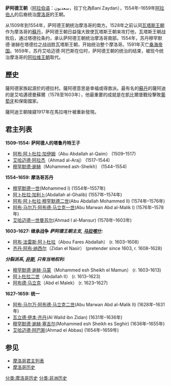 {{Infobox Former Country
|native_name = 
|conventional_long_name =薩阿德王朝
|common_name = 薩阿德王朝
|continent=非洲
|region = 北非
|country1 = 摩洛哥
|country2 = 馬里
|status=
|image_coat=
|symbol_type=
|year_start = 1549年
|year_end = 1659年
|life_span = (1509) 1549–1659
|image_flag = Flag of Morocco 1258 1659.svg
|image_flag2 = 
|image_map = Maroc - fin XVIe siècle.PNG|150px
|image_map_caption = 王國版圖
|p1 = 瓦塔斯王朝
|p2 = 桑海帝國
|s1 = 阿拉維王朝
|flag_p1 = Flag of Morocco 1258 1659.svg
|flag_s1 =Flag of Morocco (1666–1915).svg
|common_languages =
|religion = [[伊斯蘭教|伊斯蘭教]]
|capital = 馬拉喀什
|government_type = 1509–49: [[親王國|親王國]]<br/>1554–59: [[蘇丹國|蘇丹國]]
|title_leader = [[苏丹_(称谓)|蘇丹]]
|year_leader1 = 1509–17
|year_leader2 = 1544–57
|year_leader3 = 1655–59
|stat_area1 = 
|currency = 
}}
{{摩洛哥历史|君主}}
'''萨阿德王朝'''（[[阿拉伯语|阿拉伯语]]：سعديون，拉丁化為Bani Zaydan），1554年–1659年[[阿拉伯人|阿拉伯人]]的后裔统治[[摩洛哥|摩洛哥]]的王朝。

从1509年到1554年，萨阿德王朝统治摩洛哥的南方。1528年之前认同[[瓦塔斯王朝|瓦塔斯王朝]]作为摩洛哥的[[苏丹_(称谓)|蘇丹]]，萨阿德王朝日益强大致使瓦塔斯王朝来攻打他，瓦塔斯王朝战败后，通过塔德拉条约，承认萨阿德王朝统治摩洛哥南部。1554年，苏丹穆罕默德·谢赫在塔德拉之战战胜瓦塔斯王朝，开始统治整个摩洛哥。1591年灭亡[[桑海帝国|桑海帝国]]。1659年，苏丹艾哈迈德·阿巴斯在位时，萨阿德王朝的统治的结束，被现今统治摩洛哥的[[阿拉维王朝|阿拉维王朝]]取代。

== 歷史 ==
薩阿德家族起源於的德拉村。薩阿德意思是幸福或得救派。最有名的[[苏丹_(称谓)|蘇丹]]的薩阿迪的是艾哈邁德曼蘇爾（1578至1603年），他最重要的成就是在凱比爾堡戰役擊敗[[葡萄牙帝國|葡萄牙]]和保衛國家。

薩阿迪王朝陵寢1917年在馬拉喀什被重新發現。

== 君主列表 ==
'''1509–1554: 萨阿德人的塔鲁丹特王子'''
*[[阿布·阿卜杜拉·加伊姆|阿布·阿卜杜拉·加伊姆]]（Abu Abdallah al-Qaim） (1509–1517)
*[[艾哈迈德·阿拉杰|艾哈迈德·阿拉杰]]（Ahmad al-Araj） (1517–1544)
*[[穆罕默德·谢赫|穆罕默德·谢赫]]（Mohammed ash-Sheikh） (1544–1554)

'''1554–1659: 摩洛哥苏丹'''
* [[穆罕默德·谢赫|穆罕默德一世]](Mohammed I) (1554年–1557年)
* [[阿卜杜拉·加利卜|阿卜杜拉·加利卜]](Abdallah al-Ghalib)	(1557年–1574年)
* [[阿布·阿卜杜拉·穆罕默德二世|阿布·阿卜杜拉·穆罕默德二世]](Abu Abdallah Mohammed II) (1574年–1576年)
* [[阿布·马尔万·阿布德·马立克一世|阿布·马尔万·阿布德·马立克一世]](Abu Marwan Abd al-Malik I) (1576年–1578年)
* [[艾哈迈德一世曼苏尔|艾哈迈德一世曼苏尔]](Ahmad I al-Mansur) (1578年–1603年)

'''1603–1627: 继承战争'''
{{col-begin}}
{{col-break}}
'''''萨阿德王朝主支, [[马拉喀什|马拉喀什]]:'''''
*[[阿布·法雷斯·阿卜杜拉|阿布·法雷斯·阿卜杜拉]]（Abou Fares Abdallah） (r. 1603–1608)
*[[齐丹·阿布·纳西尔|齐丹·阿布·纳西尔]]（Zidan el Nasir） (pretender since 1603, r. 1608–1628)
{{col-break}}
'''''分裂派系, [[非斯|非斯]], 只有当地权利:'''''
*[[穆罕默德·谢赫·马蒙|穆罕默德·谢赫·马蒙]]（Mohammed esh Sheikh el Mamun） (r. 1603–1613)
*[[阿卜杜拉二世_(萨阿德)|阿卜杜拉二世]]（Abdallah II） (r. 1613–1623)
*[[阿布德·马立克|阿布德·马立克]]（Abd el Malek） (r. 1623–1627)
{{col-break}}
{{col-end}}

'''1627–1659: 统一'''
* [[阿布·马尔万·阿布德·马立克二世|阿布·马尔万·阿布德·马立克二世]](Abu Marwan Abd al-Malik II) (1628年–1631年)
* [[瓦立德·伊本·齐丹|瓦立德·伊本·齐丹]](Al Walid ibn Zidan) (1631年–1636年)
* [[穆罕默德·谢赫·塞吉尔|穆罕默德·谢赫·塞吉尔]](Mohammed esh Sheikh es Seghir) (1636年–1655年)
* [[艾哈迈德·阿巴斯|艾哈迈德·阿巴斯]](Ahmad el Abbas) (1654年–1659年)

==参见==
*[[摩洛哥君主列表|摩洛哥君主列表]]
*[[摩洛哥历史|摩洛哥历史]]
[[分类:摩洛哥历史|分类:摩洛哥历史]]
[[分类:非洲历史|分类:非洲历史]]